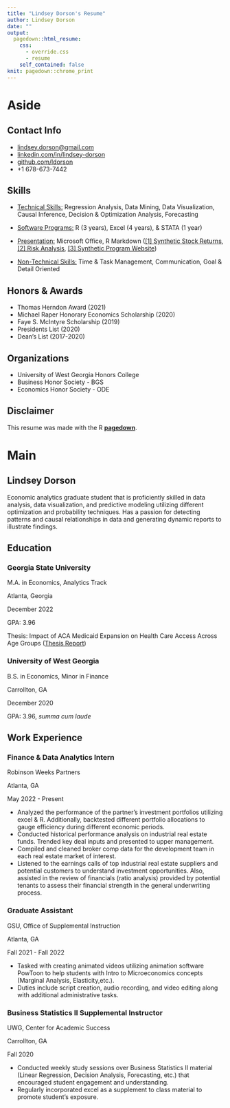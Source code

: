 ---
title: "Lindsey Dorson's Resume"
author: Lindsey Dorson
date: ""
output:
  pagedown::html_resume:
    css:
      - override.css
      - resume
    self_contained: false
knit: pagedown::chrome_print
---

# Aside

## Contact Info {#contact}

-   <i class="fa fa-envelope"></i> [lindsey.dorson\@gmail.com](mailto:lindsey.dorson@gmail.com){.email}
-   <i class="fa fa-linkedin"></i> [linkedin.com/in/lindsey-dorson](https://www.linkedin.com/in/lindsey-dorson)
-   <i class="fa fa-github"></i> [github.com/ldorson](https://github.com/ldorson)
-   <i class="fa fa-phone"></i> +1 678-673-7442

## Skills {#skills}

-   [Technical Skills:]{.underline} Regression Analysis, Data Mining, Data Visualization, Causal Inference, Decision & Optimization Analysis, Forecasting

-   [Software Programs:]{.underline} R (3 years), Excel (4 years), & STATA (1 year)

-   [Presentation:]{.underline} Microsoft Office, R Markdown ([[1] Synthetic Stock Returns](https://github.com/ldorson/Financial-Econometrics), [[2] Risk Analysis](https://github.com/ldorson/Risk-Analysis-Using-Econometric-Models), [[3] Synthetic Program Website](https://ldorson.github.io/ProgramEval_website/))

-   [Non-Technical Skills:]{.underline} Time & Task Management, Communication, Goal & Detail Oriented

## Honors & Awards {#honors}

-   Thomas Herndon Award (2021)
-   Michael Raper Honorary Economics Scholarship (2020)
-   Faye S. McIntyre Scholarship (2019)
-   Presidents List (2020)
-   Dean's List (2017-2020)

## Organizations {#organ}

-   University of West Georgia Honors College
-   Business Honor Society - BGS
-   Economics Honor Society - ODE

## Disclaimer {#disclaimer}

This resume was made with the R [**pagedown**](https://github.com/rstudio/pagedown).

# Main

## Lindsey Dorson {#title}

Economic analytics graduate student that is proficiently skilled in data analysis, data visualization, and predictive modeling utilizing different optimization and probability techniques. Has a passion for detecting patterns and causal relationships in data and generating dynamic reports to illustrate findings.

## Education {data-icon="graduation-cap" data-concise="true"}

### Georgia State University

M.A. in Economics, Analytics Track

Atlanta, Georgia

December 2022

GPA: 3.96

Thesis: Impact of ACA Medicaid Expansion on Health Care Access Across Age Groups ([Thesis Report](https://github.com/ldorson/Capstone-ACA/blob/2362825a6bee10058f9d777fcb5365aa65c3b081/GSU%20Capstone%20Report.pdf))

### University of West Georgia

B.S. in Economics, Minor in Finance

Carrollton, GA

December 2020

GPA: 3.96, *summa cum laude*

## Work Experience {data-icon="laptop"}

### Finance & Data Analytics Intern

Robinson Weeks Partners

Atlanta, GA

May 2022 - Present

-   Analyzed the performance of the partner's investment portfolios utilizing excel & R. Additionally, backtested different portfolio allocations to gauge efficiency during different economic periods.
-   Conducted historical performance analysis on industrial real estate funds. Trended key deal inputs and presented to upper management.
-   Compiled and cleaned broker comp data for the development team in each real estate market of interest.
-   Listened to the earnings calls of top industrial real estate suppliers and potential customers to understand investment opportunities. Also, assisted in the review of financials (ratio analysis) provided by potential tenants to assess their financial strength in the general underwriting process.

### Graduate Assistant

GSU, Office of Supplemental Instruction

Atlanta, GA

Fall 2021 - Fall 2022

-   Tasked with creating animated videos utilizing animation software PowToon to help students with Intro to Microeconomics concepts (Marginal Analysis, Elasticity,etc.).
-   Duties include script creation, audio recording, and video editing along with additional administrative tasks.

### Business Statistics II Supplemental Instructor

UWG, Center for Academic Success

Carrollton, GA

Fall 2020

-   Conducted weekly study sessions over Business Statistics II material (Linear Regression, Decision Analysis, Forecasting, etc.) that encouraged student engagement and understanding.
-   Regularly incorporated excel as a supplement to class material to promote student's exposure.

